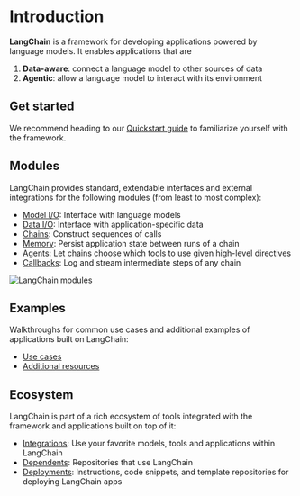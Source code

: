 # Introduction

**LangChain** is a framework for developing applications powered by language models. It enables applications that are
1. **Data-aware**: connect a language model to other sources of data
2. **Agentic**: allow a language model to interact with its environment

## Get started

We recommend heading to our [Quickstart guide](./quickstart.html) to familiarize yourself with the framework.

## Modules

LangChain provides standard, extendable interfaces and external integrations for the following modules (from least to most complex):

- [Model I/O](/docs/modules/model_io.html): Interface with language models
- [Data I/O](/docs/modules/data_io.html): Interface with application-specific data
- [Chains](/docs/modules/chains.html): Construct sequences of calls
- [Memory](/docs/modules/memory.html): Persist application state between runs of a chain
- [Agents](/docs/modules/agents.html): Let chains choose which tools to use given high-level directives
- [Callbacks](/docs/modules/callbacks/getting_started.html): Log and stream intermediate steps of any chain

![LangChain modules](../_static/lc_modules.jpg)

## Examples

Walkthroughs for common use cases and additional examples of applications built on LangChain:

- [Use cases](/docs/examples/use_cases/autonomous_agents.html)
- [Additional resources](/docs/examples/additional_resources/youtube.html)

## Ecosystem

LangChain is part of a rich ecosystem of tools integrated with the framework and applications built on top of it:

- [Integrations](/docs/ecosystem/integrations/ai21.html): Use your favorite models, tools and applications within LangChain
- [Dependents](/docs/ecosystem/dependents.html): Repositories that use LangChain
- [Deployments](/docs/ecosystem/deployments.html): Instructions, code snippets, and template repositories for deploying LangChain apps
